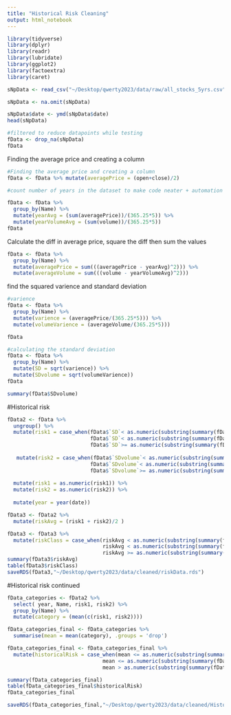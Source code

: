```yaml
---
title: "Historical Risk Cleaning"
output: html_notebook
---
```


```r
library(tidyverse)
library(dplyr)
library(readr)
library(lubridate)
library(ggplot2)
library(factoextra)
library(caret)
```


```r
sNpData <- read_csv("~/Desktop/qwerty2023/data/raw/all_stocks_5yrs.csv")

sNpData <- na.omit(sNpData)
```

```r

sNpData$date <- ymd(sNpData$date)
head(sNpData)
```

```r
#filtered to reduce datapoints while testing
fData <- drop_na(sNpData) 
fData
```
Finding the average price and creating a column
```r
#Finding the average price and creating a column
fData <- fData %>% mutate(averagePrice = (open+close)/2)

#count number of years in the dataset to make code neater + automation

fData <- fData %>% 
  group_by(Name) %>% 
  mutate(yearAvg = (sum(averagePrice))/(365.25*5)) %>% 
  mutate(yearVolumeAvg = (sum(volume))/(365.25*5))
fData

```

Calculate the diff in average price, square the diff then sum the values
```r
fData <- fData %>% 
  group_by(Name) %>% 
  mutate(averagePrice = sum(((averagePrice - yearAvg)^2))) %>% 
  mutate(averageVolume = sum(((volume - yearVolumeAvg)^2)))
```
find the squared varience and standard deviation

```r
#varience 
fData <- fData %>% 
  group_by(Name) %>% 
  mutate(varience = (averagePrice/(365.25*5))) %>% 
  mutate(volumeVarience = (averageVolume/(365.25*5)))

fData

#calculating the standard deviation
fData <- fData %>% 
  group_by(Name) %>% 
  mutate(SD = sqrt(varience)) %>% 
  mutate(SDvolume = sqrt(volumeVarience))
fData

summary(fData$SDvolume)
```

#Historical risk
```r
fData2 <- fData %>%
  ungroup() %>% 
  mutate(risk1 = case_when(fData$`SD`< as.numeric(substring(summary(fData$`SD`)[2],-8)) ~ "1",
                           fData$`SD`< as.numeric(substring(summary(fData$`SD`)[4],-8))~ "2",
                           fData$`SD`>= as.numeric(substring(summary(fData$`SD`)[4],-8))~ "3")) %>% 
  
   mutate(risk2 = case_when(fData$`SDvolume`< as.numeric(substring(summary(fData$`SDvolume`)[2],-8)) ~ "1",
                           fData$`SDvolume`< as.numeric(substring(summary(fData$`SDvolume`)[4],-8))~ "2",
                           fData$`SDvolume`>= as.numeric(substring(summary(fData$`SDvolume`)[4],-8))~ "3")) %>% 
  
  mutate(risk1 = as.numeric(risk1)) %>% 
  mutate(risk2 = as.numeric(risk2)) %>% 
  
  mutate(year = year(date))

fData3 <- fData2 %>% 
  mutate(riskAvg = (risk1 + risk2)/2 ) 

fData3 <- fData3 %>% 
  mutate(riskClass = case_when(riskAvg < as.numeric(substring(summary(fData3$`riskAvg`)[2],-8)) ~ "Low",
                               riskAvg < as.numeric(substring(summary(fData3$`riskAvg`)[5],-8)) ~ "Medium",
                               riskAvg >= as.numeric(substring(summary(fData3$`riskAvg`)[5],-8)) ~ "High"))
summary(fData3$riskAvg)
table(fData3$riskClass)
saveRDS(fData3,"~/Desktop/qwerty2023/data/cleaned/riskData.rds")

```

#Historical risk continued
```r
fData_categories <- fData2 %>% 
  select( year, Name, risk1, risk2) %>% 
  group_by(Name) %>% 
  mutate(category = (mean(c(risk1, risk2))))

fData_categories_final <- fData_categories %>% 
  summarise(mean = mean(category), .groups = 'drop')

fData_categories_final <- fData_categories_final %>% 
  mutate(historicalRisk = case_when(mean <= as.numeric(substring(summary(fData_categories_final$`mean`)[2],-8))~ "Low",
                               mean <= as.numeric(substring(summary(fData_categories_final$`mean`)[5],-8)) ~ "Medium",
                               mean > as.numeric(substring(summary(fData_categories_final$`mean`)[5],-8)) ~ "High"))

summary(fData_categories_final)
table(fData_categories_final$historicalRisk)
fData_categories_final

saveRDS(fData_categories_final,"~/Desktop/qwerty2023/data/cleaned/HistoricalRisk.rds")
```
